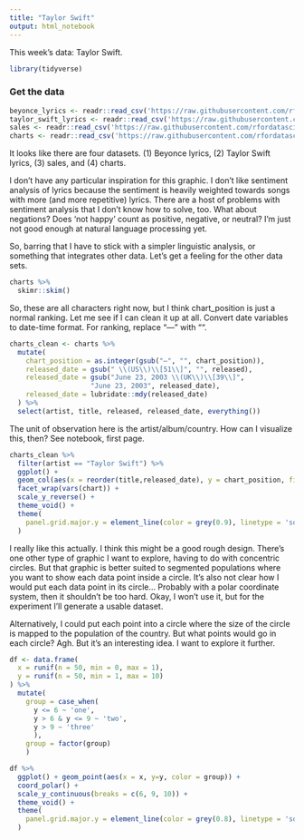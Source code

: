 ```yaml
---
title: "Taylor Swift"
output: html_notebook
---
```


This week's data: Taylor Swift. 

```r
library(tidyverse)
```

### Get the data
```r
beyonce_lyrics <- readr::read_csv('https://raw.githubusercontent.com/rfordatascience/tidytuesday/master/data/2020/2020-09-29/beyonce_lyrics.csv')
taylor_swift_lyrics <- readr::read_csv('https://raw.githubusercontent.com/rfordatascience/tidytuesday/master/data/2020/2020-09-29/taylor_swift_lyrics.csv')
sales <- readr::read_csv('https://raw.githubusercontent.com/rfordatascience/tidytuesday/master/data/2020/2020-09-29/sales.csv')
charts <- readr::read_csv('https://raw.githubusercontent.com/rfordatascience/tidytuesday/master/data/2020/2020-09-29/charts.csv')
```

It looks like there are four datasets. (1) Beyonce lyrics, (2) Taylor Swift lyrics, (3) sales, and (4) charts.

I don't have any particular inspiration for this graphic. I don't like sentiment analysis of lyrics because the sentiment is heavily weighted towards songs with more (and more repetitive) lyrics. There are a host of problems with sentiment analysis that I don't know how to solve, too. What about negations? Does 'not happy' count as positive, negative, or neutral? I'm just not good enough at natural language processing yet. 

So, barring that I have to stick with a simpler linguistic analysis, or something that integrates other data. Let's get a feeling for the other data sets. 

```r
charts %>% 
  skimr::skim()
```

So, these are all characters right now, but I think chart_position is just a normal ranking. Let me see if I can clean it up at all. Convert date variables to date-time format. For ranking, replace "—" with "". 


```r
charts_clean <- charts %>% 
  mutate(
    chart_position = as.integer(gsub("—", "", chart_position)),
    released_date = gsub(" \\(US\\)\\[51\\]", "", released),
    released_date = gsub("June 23, 2003 \\(UK\\)\\[39\\]", 
                    "June 23, 2003", released_date),
    released_date = lubridate::mdy(released_date)
  ) %>% 
  select(artist, title, released, released_date, everything())
```

The unit of observation here is the artist/album/country. How can I visualize this, then? See notebook, first page. 

```r
charts_clean %>% 
  filter(artist == "Taylor Swift") %>% 
  ggplot() + 
  geom_col(aes(x = reorder(title,released_date), y = chart_position, fill = reorder(title, released_date))) + 
  facet_wrap(vars(chart)) + 
  scale_y_reverse() + 
  theme_void() + 
  theme(
    panel.grid.major.y = element_line(color = grey(0.9), linetype = 'solid')
  )
```

I really like this actually. I think this might be a good rough design. There's one other type of graphic I want to explore, having to do with concentric circles. But that graphic is better suited to segmented populations where you want to show each data point inside a circle. It's also not clear how I would put each data point in its circle... Probably with a polar coordinate system, then it shouldn't be too hard. Okay, I won't use it, but for the experiment I'll generate a usable dataset. 

Alternatively, I could put each point into a circle where the size of the circle is mapped to the population of the country. But what points would go in each circle? Agh. But it's an interesting idea. I want to explore it further. 


```r
df <- data.frame(
  x = runif(n = 50, min = 0, max = 1),
  y = runif(n = 50, min = 1, max = 10)
) %>% 
  mutate(
    group = case_when(
      y <= 6 ~ 'one',
      y > 6 & y <= 9 ~ 'two',
      y > 9 ~ 'three'
      ),
    group = factor(group)
    )

df %>% 
  ggplot() + geom_point(aes(x = x, y=y, color = group)) + 
  coord_polar() + 
  scale_y_continuous(breaks = c(6, 9, 10)) + 
  theme_void() + 
  theme(
    panel.grid.major.y = element_line(color = grey(0.8), linetype = 'solid')
  )
  
```

